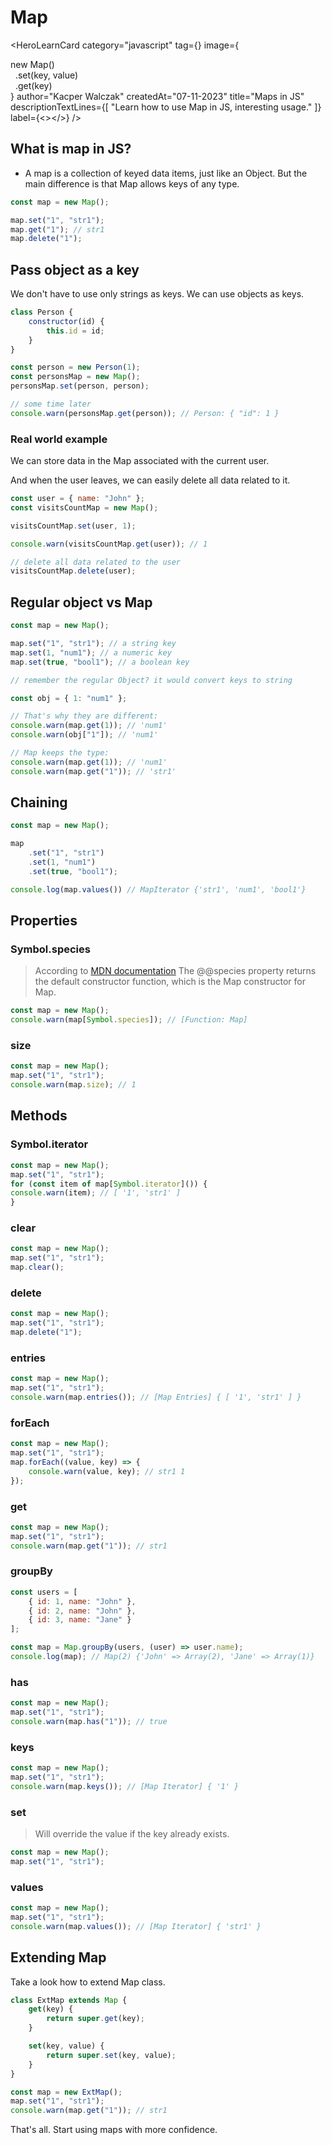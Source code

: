 
# Map

<HeroLearnCard
    category="javascript"
    tag={<JSTag/>}
    image={<section className="flex align-center justify-center h-full overflow-hidden">
        <div className="bg-black h-40 w-40 p-1 mt-20 text-white font-bold"><span className="font-bold">new Map()</span><span className="text-gray-600"><br />&nbsp;&nbsp;.<span className="text-violet-500">set</span>(key, value)<br />&nbsp;&nbsp;.<span className="text-violet-500">get</span>(key)</span></div>
    </section>}
    author="Kacper Walczak"
    createdAt="07-11-2023"
    title="Maps in JS"
    descriptionTextLines={[
        "Learn how to use Map in JS, interesting usage."
    ]}
    label={<></>}
/>

## What is map in JS?

- A map is a collection of keyed data items, just like an Object. But the main difference is that Map allows keys of any type.

```javascript
const map = new Map();

map.set("1", "str1");
map.get("1"); // str1
map.delete("1");
```

## Pass object as a key

We don't have to use only strings as keys. We can use objects as keys.

```javascript
class Person {
    constructor(id) {
        this.id = id;
    }
}

const person = new Person(1);
const personsMap = new Map();
personsMap.set(person, person);

// some time later
console.warn(personsMap.get(person)); // Person: { "id": 1 }
```

### Real world example

We can store data in the Map associated with the current user.

And when the user leaves, we can easily delete all data related to it.

```javascript
const user = { name: "John" };
const visitsCountMap = new Map();

visitsCountMap.set(user, 1);

console.warn(visitsCountMap.get(user)); // 1

// delete all data related to the user
visitsCountMap.delete(user);
```

## Regular object vs Map

```javascript
const map = new Map();

map.set("1", "str1"); // a string key
map.set(1, "num1"); // a numeric key
map.set(true, "bool1"); // a boolean key

// remember the regular Object? it would convert keys to string

const obj = { 1: "num1" };

// That's why they are different:
console.warn(map.get(1)); // 'num1'
console.warn(obj["1"]); // 'num1'

// Map keeps the type:
console.warn(map.get(1)); // 'num1'
console.warn(map.get("1")); // 'str1'
```

## Chaining

```javascript
const map = new Map();

map
    .set("1", "str1")
    .set(1, "num1")
    .set(true, "bool1");

console.log(map.values()) // MapIterator {'str1', 'num1', 'bool1'}
```

## Properties

### Symbol.species
> According to [MDN documentation](https://developer.mozilla.org/en-US/docs/Web/JavaScript/Reference/Global_Objects/Map/@@species)
> The @@species property returns the default constructor function, which is the Map constructor for Map.
```javascript
const map = new Map();
console.warn(map[Symbol.species]); // [Function: Map]
```

### size
```javascript
const map = new Map();
map.set("1", "str1");
console.warn(map.size); // 1
```

## Methods

### Symbol.iterator
```javascript
const map = new Map();
map.set("1", "str1");
for (const item of map[Symbol.iterator]()) {
console.warn(item); // [ '1', 'str1' ]
}
```

### clear
```javascript
const map = new Map();
map.set("1", "str1");
map.clear();
```

### delete
```javascript
const map = new Map();
map.set("1", "str1");
map.delete("1");
```

### entries
```javascript
const map = new Map();
map.set("1", "str1");
console.warn(map.entries()); // [Map Entries] { [ '1', 'str1' ] }
```

### forEach
```javascript
const map = new Map();
map.set("1", "str1");
map.forEach((value, key) => {
    console.warn(value, key); // str1 1
});
```

### get
```javascript
const map = new Map();
map.set("1", "str1");
console.warn(map.get("1")); // str1
```

### groupBy
```javascript
const users = [
    { id: 1, name: "John" },
    { id: 2, name: "John" },
    { id: 3, name: "Jane" }
];

const map = Map.groupBy(users, (user) => user.name);
console.log(map); // Map(2) {'John' => Array(2), 'Jane' => Array(1)}
```

### has
```javascript
const map = new Map();
map.set("1", "str1");
console.warn(map.has("1")); // true
```

### keys
```javascript
const map = new Map();
map.set("1", "str1");
console.warn(map.keys()); // [Map Iterator] { '1' }
```

### set
> Will override the value if the key already exists.
```javascript
const map = new Map();
map.set("1", "str1");
```

### values
```javascript
const map = new Map();
map.set("1", "str1");
console.warn(map.values()); // [Map Iterator] { 'str1' }
```

## Extending Map

Take a look how to extend Map class.

```javascript
class ExtMap extends Map {
    get(key) {
        return super.get(key);
    }

    set(key, value) {
        return super.set(key, value);
    }
}

const map = new ExtMap();
map.set("1", "str1");
console.warn(map.get("1")); // str1
```

That's all. Start using maps with more confidence.

<section className="rounded-2xl bg-lines-violet flex mt-10 mb-20 h-20 w-full"></section>

<LatestReadings />
